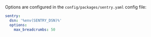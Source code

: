 Options are configured in the `config/packages/sentry.yaml` config file:

```yaml {filename:config/packages/sentry.yaml}
sentry:
  dsn: '%env(SENTRY_DSN)%'
  options:
    max_breadcrumbs: 50
```
